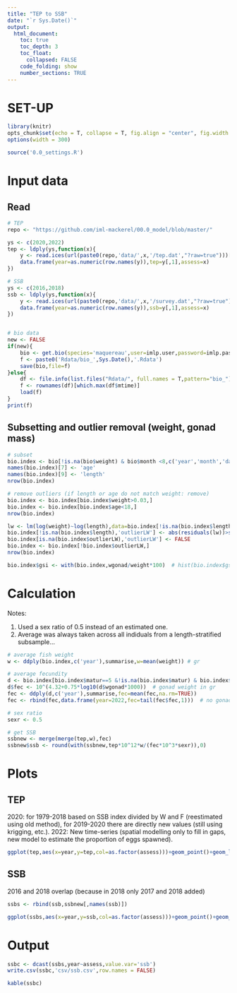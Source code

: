 ```yaml
---
title: "TEP to SSB"
date: "`r Sys.Date()`"
output:
  html_document:
    toc: true
    toc_depth: 3
    toc_float:
      collapsed: FALSE
    code_folding: show
    number_sections: TRUE
---
```


# SET-UP

```r
library(knitr)
opts_chunk$set(echo = T, collapse = T, fig.align = "center", fig.width = 9, fig.height = 6)
options(width = 300)
```    

```r
source('0.0_settings.R')
```

# Input data
## Read
```r
# TEP
repo <- "https://github.com/iml-mackerel/00.0_model/blob/master/"

ys <- c(2020,2022)
tep <- ldply(ys,function(x){
    y <- read.ices(url(paste0(repo,'data/',x,'/tep.dat',"?raw=true")))[[1]]
    data.frame(year=as.numeric(row.names(y)),tep=y[,1],assess=x)
})

# SSB
ys <- c(2016,2018)
ssb <- ldply(ys,function(x){
    y <- read.ices(url(paste0(repo,'data/',x,'/survey.dat',"?raw=true")))[[1]]
    data.frame(year=as.numeric(row.names(y)),ssb=y[,1],assess=x)
})


# bio data
new <- FALSE
if(new){
    bio <- get.bio(species='maquereau',user=imlp.user,password=imlp.pass)
    f <- paste0('Rdata/bio_',Sys.Date(),'.Rdata')
    save(bio,file=f)
}else{
    df <- file.info(list.files("Rdata/", full.names = T,pattern="bio_"))
    f <- rownames(df)[which.max(df$mtime)]
    load(f)
}
print(f)
```

## Subsetting and outlier removal (weight, gonad mass)

```r
# subset
bio.index <- bio[!is.na(bio$weight) & bio$month <8,c('year','month','date','gear','nafo','weight','agef','sample.id','length.frozen','wgonad','matur','sex')]
names(bio.index)[7] <- 'age'
names(bio.index)[9] <- 'length'
nrow(bio.index)

# remove outliers (if length or age do not match weight: remove)
bio.index <- bio.index[bio.index$weight>0.03,]
bio.index <- bio.index[bio.index$age<18,]
nrow(bio.index)

lw <- lm(log(weight)~log(length),data=bio.index[!is.na(bio.index$length),])
bio.index[!is.na(bio.index$length),'outlierLW'] <- abs(residuals(lw))>sd(residuals(lw))*3
bio.index[is.na(bio.index$outlierLW),'outlierLW'] <- FALSE
bio.index <- bio.index[!bio.index$outlierLW,]
nrow(bio.index)

bio.index$gsi <- with(bio.index,wgonad/weight*100)  # hist(bio.index$gsi,1000)
```


# Calculation
Notes:

1.    Used a sex ratio of 0.5 instead of an estimated one.
2.    Average was always taken across all indiduals from a length-stratified subsample...

```r
# average fish weight
w <- ddply(bio.index,c('year'),summarise,w=mean(weight)) # gr

# average fecundity
d <- bio.index[bio.index$matur==5 &!is.na(bio.index$matur) & bio.index$sex=='F',]
d$fec <- 10^(4.32+0.75*log10(d$wgonad*1000))  # gonad weight in gr
fec <- ddply(d,c('year'),summarise,fec=mean(fec,na.rm=TRUE))
fec <- rbind(fec,data.frame(year=2022,fec=tail(fec$fec,1)))  # no gonad mass data in 2022 because of lack of early samples!

# sex ratio
sexr <- 0.5

# get SSB
ssbnew <- merge(merge(tep,w),fec)
ssbnew$ssb <- round(with(ssbnew,tep*10^12*w/(fec*10^3*sexr)),0)

```



# Plots {.tabset}

## TEP
2020: for 1979-2018 based on SSB index divided by W and F (reestimated using old method), for 2019-2020 there are directly new values (still using krigging, etc.).
2022: New time-series (spatial modelling only to fill in gaps, new model to estimate the proportion of eggs spawned).
```r
ggplot(tep,aes(x=year,y=tep,col=as.factor(assess)))+geom_point()+geom_line()+labs(col='Assessment',x='Year',y='TEP (billions)')
```

## SSB
2016 and 2018 overlap (because in 2018 only 2017 and 2018 added)
```r
ssbs <- rbind(ssb,ssbnew[,names(ssb)])

ggplot(ssbs,aes(x=year,y=ssb,col=as.factor(assess)))+geom_point()+geom_line()+labs(col='Assessment',x='Year',y='SSB')
```

# Output
```r
ssbc <- dcast(ssbs,year~assess,value.var='ssb')
write.csv(ssbc,'csv/ssb.csv',row.names = FALSE)

kable(ssbc)
```


